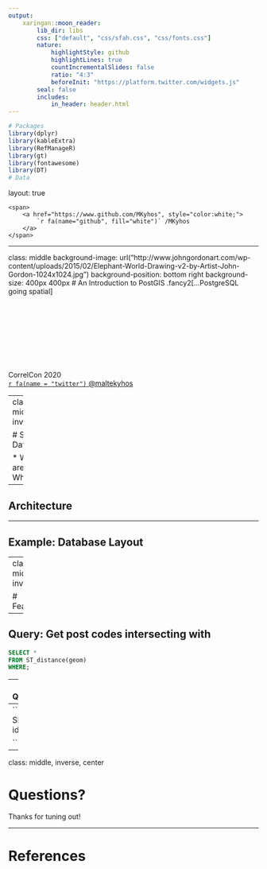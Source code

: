 ```yaml
---
output:
    xaringan::moon_reader:
        lib_dir: libs
        css: ["default", "css/sfah.css", "css/fonts.css"]
        nature:
            highlightStyle: github
            highlightLines: true
            countIncrementalSlides: false
            ratio: "4:3"
            beforeInit: "https://platform.twitter.com/widgets.js"
        seal: false
        includes:
            in_header: header.html
---
```


```r

# Packages
library(dplyr)
library(kableExtra)
library(RefManageR)
library(gt)
library(fontawesome)
library(DT)
# Data
```

layout: true

<div class="my-footer">
    <span>
        <a href="https://www.github.com/MKyhos", style="color:white;">
            `r fa(name="github", fill="white")` /MKyhos
        </a>
    </span>
</div>

---

class: middle
background-image: url("http://www.johngordonart.com/wp-content/uploads/2015/02/Elephant-World-Drawing-v2-by-Artist-John-Gordon-1024x1024.jpg")
background-position: bottom right
background-size: 400px 400px
# An Introduction to PostGIS
.fancy2[...PostgreSQL going spatial]


<p style="margin-top:4cm;"> 
    CorrelCon 2020 <br>
    <a href="https://twitter.com/maltekyhos">
        `r fa(name = "twitter")` @maltekyhos
    </a>
</p>


---
class: middle, inverse

# Spatial Databases


* What are they
* Why?

---

## Architecture



---

## Example: Database Layout


---
class: middle, inverse 

# Features


---

**Query:** Get post codes intersecting with  
--
```sql
SELECT *
FROM ST_distance(geom)
WHERE;
```
--
***
**Query:** 

--
```sql
SELECT id
FROM

```



---
class: middle, inverse, center

# Questions?

Thanks for tuning out!

---

# References

